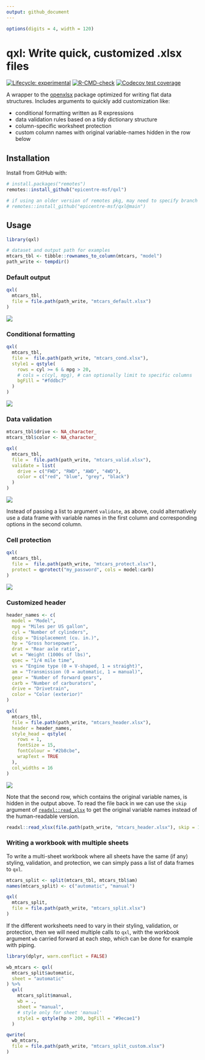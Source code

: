 ```yaml
---
output: github_document
---
```


<!-- README.md is generated from README.Rmd. Please edit that file -->

```r
options(digits = 4, width = 120)
```

# qxl: Write quick, customized .xlsx files
<!-- badges: start -->
[![Lifecycle: experimental](https://img.shields.io/badge/lifecycle-experimental-orange.svg)](https://www.tidyverse.org/lifecycle/#experimental)
[![R-CMD-check](https://github.com/epicentre-msf/queryr/workflows/R-CMD-check/badge.svg)](https://github.com/epicentre-msf/qxl/actions)
[![Codecov test coverage](https://codecov.io/gh/epicentre-msf/qxl/branch/main/graph/badge.svg)](https://codecov.io/gh/epicentre-msf/qxl?branch=main)
<!-- badges: end -->

A wrapper to the [openxlsx](https://github.com/ycphs/openxlsx) package optimized
for writing flat data structures. Includes arguments to quickly add
customization like:

- conditional formatting written as R expressions
- data validation rules based on a tidy dictionary structure
- column-specific worksheet protection
- custom column names with original variable-names hidden in the row below

## Installation

Install from GitHub with:

```r
# install.packages("remotes")
remotes::install_github("epicentre-msf/qxl")

# if using an older version of remotes pkg, may need to specify branch 'main'
# remotes::install_github("epicentre-msf/qxl@main")
```


## Usage

```r
library(qxl)

# dataset and output path for examples
mtcars_tbl <- tibble::rownames_to_column(mtcars, "model") 
path_write <- tempdir()
```

### Default output

```r
qxl(
  mtcars_tbl,
  file = file.path(path_write, "mtcars_default.xlsx")
)
```

![](man/figures/crop_mtcars_orig.png)

### Conditional formatting

```r
qxl(
  mtcars_tbl,
  file =  file.path(path_write, "mtcars_cond.xlsx"),
  style1 = qstyle(
    rows = cyl >= 6 & mpg > 20,
    # cols = c(cyl, mpg), # can optionally limit to specific columns
    bgFill = "#fddbc7"
  )
)
```

![](man/figures/crop_mtcars_cond.png)

### Data validation

```r
mtcars_tbl$drive <- NA_character_
mtcars_tbl$color <- NA_character_

qxl(
  mtcars_tbl,
  file =  file.path(path_write, "mtcars_valid.xlsx"),
  validate = list(
    drive = c("FWD", "RWD", "AWD", "4WD"),
    color = c("red", "blue", "grey", "black")
  )
)
```

![](man/figures/crop_mtcars_valid.png)

Instead of passing a list to argument `validate`, as above, could alternatively
use a data frame with variable names in the first column and corresponding
options in the second column.

### Cell protection

```r
qxl(
  mtcars_tbl,
  file =  file.path(path_write, "mtcars_protect.xlsx"),
  protect = qprotect("my_password", cols = model:carb)
)
```

![](man/figures/crop_mtcars_protect.png)

### Customized header

```r
header_names <- c(
  model = "Model",
  mpg = "Miles per US gallon",
  cyl = "Number of cylinders",
  disp = "Displacement (cu. in.)",
  hp = "Gross horsepower",
  drat = "Rear axle ratio",
  wt = "Weight (1000s of lbs)",
  qsec = "1/4 mile time",
  vs = "Engine type (0 = V-shaped, 1 = straight)",
  am = "Transmission (0 = automatic, 1 = manual)",
  gear = "Number of forward gears",
  carb = "Number of carburators",
  drive = "Drivetrain",
  color = "Color (exterior)"
)

qxl(
  mtcars_tbl,
  file = file.path(path_write, "mtcars_header.xlsx"),
  header = header_names,
  style_head = qstyle(
    rows = 1,
    fontSize = 15,
    fontColour = "#2b8cbe",
    wrapText = TRUE
  ),
  col_widths = 16
)
```

![](man/figures/crop_mtcars_head.png)

Note that the second row, which contains the original variable names, is hidden
in the output above. To read the file back in we can use the `skip` argument of
[`readxl::read_xlsx`](https://readxl.tidyverse.org/) to get the original
variable names instead of the human-readable version.

```r
readxl::read_xlsx(file.path(path_write, "mtcars_header.xlsx"), skip = 1)
```


### Writing a workbook with multiple sheets

To write a multi-sheet workbook where all sheets have the same (if any) styling,
validation, and protection, we can simply pass a list of data frames to `qxl`.

```r
mtcars_split <- split(mtcars_tbl, mtcars_tbl$am)
names(mtcars_split) <- c("automatic", "manual")

qxl(
  mtcars_split,
  file = file.path(path_write, "mtcars_split.xlsx")
)
```

If the different worksheets need to vary in their styling, validation, or
protection, then we will need multiple calls to `qxl`, with the workbook
argument `wb` carried forward at each step, which can be done for example with
piping.

```r
library(dplyr, warn.conflict = FALSE)

wb_mtcars <- qxl(
  mtcars_split$automatic,
  sheet = "automatic"
) %>% 
  qxl(
    mtcars_split$manual,
    wb = .,
    sheet = "manual",
    # style only for sheet 'manual'
    style1 = qstyle(hp > 200, bgFill = "#9ecae1")
  )

qwrite(
  wb_mtcars,
  file = file.path(path_write, "mtcars_split_custom.xlsx")
)
```

